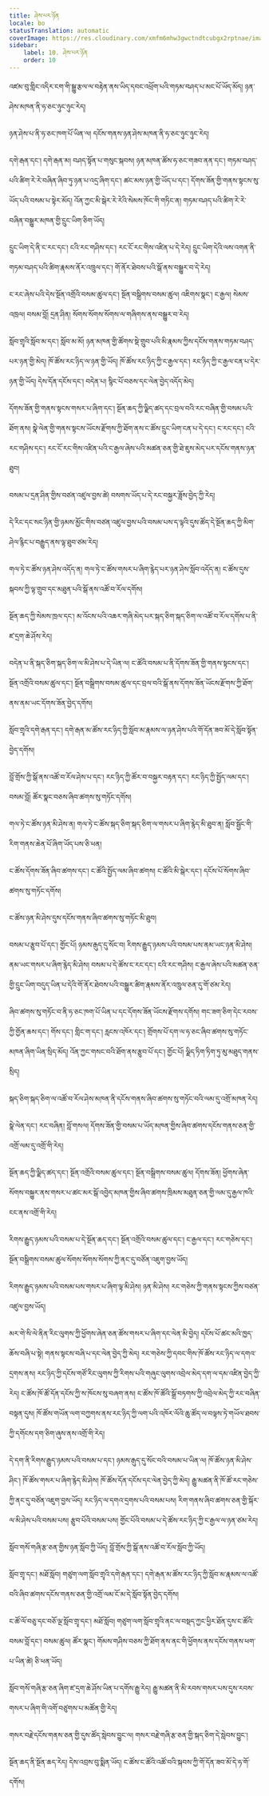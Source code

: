 ```yaml
---
title: ཤེས་པར་ཉོན
locale: bo
statusTranslation: automatic
coverImage: https://res.cloudinary.com/xmfm6mhw3gwctndtcubgx2rptnae/image/upload/v1740337243/small_cover_educacion_fundamental_a051170f1c.webp
sidebar:
    label: 10. ཤེས་པར་ཉོན
    order: 10
---
```

འཛམ་བུ་གླིང་འདིར་ངག་གི་སྒྱུ་རྩལ་ལ་བརྟེན་ནས་ཡིད་དབང་འཕྲོག་པའི་གཏམ་བཤད་པ་མང་པོ་ཡོད་མོད། ཉན་ཤེས་མཁན་ནི་ཧ་ཅང་ཉུང་ཉུང་རེད།

ཉན་ཤེས་པ་ནི་ཧ་ཅང་ཁག་པོ་ཡིན་ལ། དངོས་གནས་ཉན་ཤེས་མཁན་ནི་ཧ་ཅང་ཉུང་ཉུང་རེད།

དགེ་རྒན་དང་། དགེ་རྒན་མ། བཤད་སྟོན་པ་གསུང་སྐབས། ཉན་མཁན་ཚོས་ཧ་ཅང་གཟབ་ནན་དང་། གཏམ་བཤད་པའི་ཚིག་རེ་རེ་བཞིན་ཞིབ་ཏུ་ཉན་པ་འདྲ་ཞིག་དང་། ཚང་མས་ཉན་གྱི་ཡོད་པ་དང་། དོགས་ཟོན་གྱི་གནས་སྟངས་སུ་ཡོད་པའི་བསམ་པ་སྟེར་མོད། འོན་ཀྱང་མི་སྒེར་རེ་རེའི་སེམས་ཁོང་གི་གཏིང་ན། གཏམ་བཤད་པའི་ཚིག་རེ་རེ་བཞིན་བསྒྱུར་མཁན་གྱི་དྲུང་ཡིག་ཅིག་ཡོད།

དྲུང་ཡིག་དེ་ནི་ང་རང་དང་། ངའི་རང་གཤིས་དང་། རང་ངོ་རང་གིས་འཛིན་པ་དེ་རེད། དྲུང་ཡིག་དེའི་ལས་འགན་ནི་གཏམ་བཤད་པའི་ཚིག་རྣམས་ནོར་འཁྲུལ་དང་། གོ་ནོར་ཐེབས་པའི་སྒོ་ནས་བསྒྱུར་བ་དེ་རེད།

ང་རང་ཞེས་པའི་དེས་སྔོན་འགྲོའི་བསམ་ཚུལ་དང་། སྔོན་བསྒྲིགས་བསམ་ཚུལ། འཇིགས་སྣང་། ང་རྒྱལ། སེམས་འཁྲལ། བསམ་བློ། དྲན་ཤིན། སོགས་སོགས་སོགས་ལ་གཞིགས་ནས་བསྒྱུར་བ་རེད།

སློབ་གྲྭའི་སློབ་མ་དང་། སློབ་མ་མོ། ཉན་མཁན་གྱི་ཚོགས་སྡེ་གྲུབ་པའི་མི་རྣམས་ཀྱིས་དངོས་གནས་གཏམ་བཤད་པར་ཉན་གྱི་མེད། ཁོ་ཚོས་རང་ཉིད་ལ་ཉན་གྱི་ཡོད། ཁོ་ཚོས་རང་ཉིད་ཀྱི་ང་རྒྱལ་དང་། རང་ཉིད་ཀྱི་ང་རྒྱལ་ངན་པ་དེར་ཉན་གྱི་ཡོད། དེས་དོན་དངོས་དང་། བདེན་པ། སྙིང་པོ་བཅས་དང་ལེན་བྱེད་འདོད་མེད།

དོགས་ཟོན་གྱི་གནས་སྟངས་གསར་པ་ཞིག་དང་། སྔོན་ཆད་ཀྱི་ལྗིད་ཚད་དང་བྲལ་བའི་རང་བཞིན་གྱི་བསམ་པའི་ཐོག་ནས། སྣེ་ལེན་གྱི་གནས་སྟངས་ཡོངས་རྫོགས་ཀྱི་ཐོག་ནས་ང་ཚོས་དྲུང་ཡིག་ངན་པ་དེ་དང་། ང་རང་དང་། ངའི་རང་གཤིས་དང་། རང་ངོ་རང་གིས་འཛིན་པའི་ང་རྒྱལ་ཞེས་པའི་མཚན་ཅན་གྱི་ཐེ་ཇུས་མེད་པར་དངོས་གནས་ཉན་ཐུབ།

བསམ་པ་དྲན་ཤིན་གྱིས་བཙན་འཛུལ་བྱས་ཚེ། བསགས་ཡོད་པ་དེ་རང་བསྐྱར་ཟློས་བྱེད་ཀྱི་རེད།

དེ་རིང་དང་སང་ཉིན་གྱི་ཉམས་མྱོང་གིས་བཙན་འཛུལ་བྱས་པའི་བསམ་པས་ད་ལྟའི་དུས་ཚོད་དེ་སྔོན་ཆད་ཀྱི་མིག་ཤེལ་རྙིང་པ་བརྒྱུད་ནས་ལྟ་ཐུབ་ཙམ་རེད།

གལ་ཏེ་ང་ཚོས་ཉན་ཤེས་འདོད་ན། གལ་ཏེ་ང་ཚོས་གསར་པ་ཞིག་རྙེད་པར་ཉན་ཤེས་སློབ་འདོད་ན། ང་ཚོས་དུས་སྐབས་ཀྱི་ལྟ་གྲུབ་དང་མཐུན་པའི་སྒོ་ནས་འཚོ་བ་རོལ་དགོས།

སྔོན་ཆད་ཀྱི་སེམས་ཁྲལ་དང་། མ་འོངས་པའི་འཆར་གཞི་མེད་པར་སྐད་ཅིག་སྐད་ཅིག་ལ་འཚོ་བ་རོལ་དགོས་པ་ནི་ཛ་དྲག་ཆེ་ཤོས་རེད།

བདེན་པ་ནི་སྐད་ཅིག་སྐད་ཅིག་ལ་མི་ཤེས་པ་དེ་ཡིན་ལ། ང་ཚོའི་བསམ་པ་ནི་དོགས་ཟོན་གྱི་གནས་སྟངས་དང་། སྔོན་འགྲོའི་བསམ་ཚུལ་དང་། སྔོན་བསྒྲིགས་བསམ་ཚུལ་དང་བྲལ་བའི་སྒོ་ནས་དོགས་ཟོན་ཡོངས་རྫོགས་ཀྱི་ཐོག་ནས་ནམ་ཡང་དོགས་ཟོན་བྱེད་དགོས།

སློབ་གྲྭའི་དགེ་རྒན་དང་། དགེ་རྒན་མ་ཚོས་རང་ཉིད་ཀྱི་སློབ་མ་རྣམས་ལ་ཉན་ཤེས་པའི་གོ་དོན་ཟབ་མོ་དེ་སློབ་སྟོན་བྱེད་དགོས།

བློ་གྲོས་ཀྱི་སྒོ་ནས་འཚོ་བ་རོལ་ཤེས་པ་དང་། རང་ཉིད་ཀྱི་ཚོར་བ་བསྐྱར་བརྟན་དང་། རང་ཉིད་ཀྱི་སྤྱོད་ལམ་དང་། བསམ་བློ། ཚོར་སྣང་བཅས་ཞིབ་ཚགས་སུ་གཏོང་དགོས།

གལ་ཏེ་ང་ཚོས་ཉན་མི་ཤེས་ན། གལ་ཏེ་ང་ཚོས་སྐད་ཅིག་སྐད་ཅིག་ལ་གསར་པ་ཞིག་རྙེད་མི་ཐུབ་ན། སློབ་སྦྱོང་གི་རིག་གནས་ཆེན་པོ་ཞིག་ཡོད་པས་ཅི་ཕན།

ང་ཚོས་དོགས་ཟོན་ཞིབ་ཚགས་དང་། ང་ཚོའི་སྤྱོད་ལམ་ཞིབ་ཚགས། ང་ཚོའི་མི་སྒེར་དང་། དངོས་པོ་སོགས་ཞིབ་ཚགས་སུ་གཏོང་དགོས།

ང་ཚོས་ཉན་མི་ཤེས་དུས་དངོས་གནས་ཞིབ་ཚགས་སུ་གཏོང་མི་ཐུབ།

བསམ་པ་རྩུབ་པོ་དང་། གྱོང་པོ། ཉམས་རྒུད་དུ་སོང་བ། རིགས་རྒྱུད་ཉམས་པའི་བསམ་པས་ནམ་ཡང་ཉན་མི་ཤེས། ནམ་ཡང་གསར་པ་ཞིག་རྙེད་མི་ཤེས། བསམ་པ་དེ་ཚོས་ང་རང་དང་། ངའི་རང་གཤིས། ང་རྒྱལ་ཞེས་པའི་མཚན་ཅན་གྱི་དྲུང་ཡིག་བདུད་ཡིན་པ་དེའི་གོ་ནོར་ཐེབས་པའི་བསྒྱུར་ཚིག་རྣམས་ནོར་འཁྲུལ་ཅན་དུ་གོ་ཙམ་རེད།

ཞིབ་ཚགས་སུ་གཏོང་བ་ནི་ཧ་ཅང་ཁག་པོ་ཡིན་པ་དང་དོགས་ཟོན་ཡོངས་རྫོགས་དགོས། གང་ཟག་ཅིག་དེང་རབས་ཀྱི་གྱོན་ཆས་དང་། གོས་དང་། གླིང་ག་དང་། རླངས་འཁོར་དང་། གྲོགས་པོ་དག་ལ་ཧ་ཅང་ཞིབ་ཚགས་སུ་གཏོང་མཁན་ཞིག་ཡིན་སྲིད་མོད། འོན་ཀྱང་གསང་བའི་ཐོག་ནས་རྩུབ་པོ་དང་། གྱོང་པོ། ལྗིད་ཏིག་ཏིག་ཏུ་མུ་མཐུད་གནས་སྲིད།

སྐད་ཅིག་སྐད་ཅིག་ལ་འཚོ་བ་རོལ་ཤེས་མཁན་ནི་དངོས་གནས་ཞིབ་ཚགས་སུ་གཏོང་བའི་ལམ་དུ་འགྲོ་མཁན་རེད།

སྣེ་ལེན་དང་། རང་བཞིན། བློ་གསལ། དོགས་ཟོན་གྱི་བསམ་པ་ཡོད་མཁན་གྱིས་ཞིབ་ཚགས་དངོས་གནས་ཅན་གྱི་འགྲོ་ལམ་དུ་འགྲོ་གི་རེད།

སྔོན་ཆད་ཀྱི་ལྗིད་ཚད་དང་། སྔོན་འགྲོའི་བསམ་ཚུལ་དང་། སྔོན་བསྒྲིགས་བསམ་ཚུལ། དོགས་ཟོན། ཕྱོགས་ཞེན་སོགས་བསྐྱུར་ནས་གསར་པ་ཚང་མར་སྒོ་འབྱེད་མཁན་གྱིས་ཞིབ་ཚགས་ཁྲིམས་མཐུན་ཅན་གྱི་ལམ་དུ་རྒྱལ་ཁའི་ངང་ནས་འགྲོ་གི་རེད།

རིགས་རྒྱུད་ཉམས་པའི་བསམ་པ་དེ་སྔོན་ཆད་དང་། སྔོན་འགྲོའི་བསམ་ཚུལ་དང་། ང་རྒྱལ་དང་། རང་གཅེས་དང་། སྔོན་བསྒྲིགས་བསམ་ཚུལ་སོགས་སོགས་སོགས་ཀྱི་ནང་དུ་བཙོན་འཇུག་བྱས་ཡོད།

རིགས་རྒྱུད་ཉམས་པའི་བསམ་པས་གསར་པ་ཞིག་ལྟ་མི་ཤེས། ཉན་མི་ཤེས། རང་གཅེས་ཀྱི་གནས་སྟངས་ཀྱིས་བཙན་འཛུལ་བྱས་ཡོད།

མར་གེ་སི་ལེ་ནིན་རིང་ལུགས་ཀྱི་ཕྱོགས་ཞེན་ཅན་ཚོས་གསར་པ་ཞིག་དང་ལེན་མི་བྱེད། དངོས་པོ་ཚང་མའི་ཁྱད་ཆོས་བཞི་པ་སྟེ། གནས་སྟངས་བཞི་པ་དང་ལེན་བྱེད་ཀྱི་མེད། རང་གཅེས་ཀྱི་དབང་གིས་ཁོ་ཚོས་རང་ཉིད་ལ་དགའ་དྲགས་ནས། རང་ཉིད་ཀྱི་དངོས་གཙོ་རིང་ལུགས་ཀྱི་རིགས་པའི་གཞུང་ལུགས་འབྲེལ་མེད་དག་ལ་དམ་འཛིན་བྱེད་ཀྱི་རེད། ང་ཚོས་ཁོ་ཚོ་དོན་དངོས་ཀྱི་ས་ཁོངས་སུ་བཞག་ནས། ང་ཚོས་ཁོ་ཚོའི་སྒྲོ་བཏགས་ཀྱི་འབྲེལ་མེད་ཀྱི་རང་བཞིན་བསྟན་དུས། ཁོ་ཚོས་གཡོན་ལག་བཀྱགས་ནས་རང་ཉིད་ཀྱི་ལག་པའི་འཁོར་ལོའི་ཆུ་ཚོད་ལ་བལྟས་ཏེ་གཡོལ་ཐབས་ཀྱི་དགོངས་དག་ཅིག་ཞུས་ནས་འགྲོ་གི་རེད།

དེ་དག་ནི་རིགས་རྒྱུད་ཉམས་པའི་བསམ་པ་དང་། ཉམས་རྒུད་དུ་སོང་བའི་བསམ་པ་ཡིན་ལ། ཁོ་ཚོས་ཉན་མི་ཤེས་ཤིང་། ཁོ་ཚོས་གསར་པ་ཞིག་རྙེད་མི་ཤེས། ཁོ་ཚོས་དོན་དངོས་དང་ལེན་བྱེད་ཀྱི་མེད། རྒྱུ་མཚན་ནི་ཁོ་ཚོ་རང་གཅེས་ཀྱི་ནང་དུ་བཙོན་འཇུག་བྱས་ཡོད། རང་ཉིད་ལ་དགའ་དྲགས་པའི་བསམ་པས། རིག་གནས་ཞིབ་ཚགས་ཅན་གྱི་སྐོར་ལ་མི་ཤེས་པའི་བསམ་པས། རྩུབ་པོའི་བསམ་པས། གྱོང་པོའི་བསམ་པ་དེ་ཚོས་རང་ཉིད་ཀྱི་ང་རྒྱལ་ལ་ཉན་ཙམ་རེད།

སློབ་གསོ་གཞི་རྩ་ཅན་གྱིས་ཉན་སློབ་ཀྱི་ཡོད། བློ་གྲོས་ཀྱི་སྒོ་ནས་འཚོ་བ་རོལ་སློབ་ཀྱི་ཡོད།

སློབ་གྲྭ་དང་། མཐོ་སློབ། གཙུག་ལག་སློབ་གྲྭའི་དགེ་རྒན་དང་། དགེ་རྒན་མ་ཚོས་རང་ཉིད་ཀྱི་སློབ་མ་རྣམས་ལ་འཚོ་བའི་ཞིབ་ཚགས་དངོས་གནས་ཅན་གྱི་འགྲོ་ལམ་ངོ་མ་དེ་སློབ་སྟོན་བྱེད་དགོས།

ང་ཚོ་ལོ་བཅུ་དང་བཅོ་ལྔ་སློབ་གྲྭ་དང་། མཐོ་སློབ། གཙུག་ལག་སློབ་གྲྭའི་ནང་ལ་བསྡད་ཀྱང་ཕྱིར་ཐོན་དུས་ང་ཚོའི་བསམ་བློ་དང་། བསམ་ཚུལ། ཚོར་སྣང་། གོམས་གཤིས་བཅས་ཀྱི་ཐོག་ནས་ནང་གི་ཕྱོགས་ནས་དངོས་གནས་ཕག་པ་ཡིན་ཚེ། ཅི་ཕན་ཡོད།

སློབ་གསོ་གཞི་རྩ་ཅན་ཞིག་ཛ་དྲག་ཆེ་ཤོས་ཡིན་པ་དགོས་རྒྱུ་རེད། རྒྱུ་མཚན་ནི་མི་རབས་གསར་པས་དུས་རབས་གསར་པ་ཞིག་གི་འགོ་བཙུགས་པ་མཚོན་གྱི་རེད།

གསར་བརྗེ་དངོས་གནས་ཅན་གྱི་དུས་ཚོད་སླེབས་བྱུང་ལ། གསར་བརྗེ་གཞི་རྩ་ཅན་གྱི་སྐད་ཅིག་དེ་སླེབས་བྱུང་།

སྔོན་ཆད་ནི་སྔོན་ཆད་རེད། དེས་འབྲས་བུ་སྨིན་ཡོད། ང་ཚོས་ང་ཚོའི་འཚོ་བའི་སྐབས་ཀྱི་གོ་དོན་ཟབ་མོ་དེ་ཧ་གོ་དགོས།

